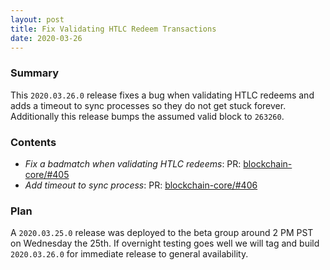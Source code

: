 ```yaml
---
layout: post
title: Fix Validating HTLC Redeem Transactions
date: 2020-03-26
---
```


### Summary

This `2020.03.26.0` release fixes a bug when validating HTLC redeems and adds a timeout to sync
processes so they do not get stuck forever. Additionally this release bumps the assumed valid block
to `263260`.

<!--truncate-->

### Contents

- _Fix a badmatch when validating HTLC redeems_: PR:
  [blockchain-core/#405](https://github.com/helium/blockchain-core/pull/405)
- _Add timeout to sync process_: PR:
  [blockchain-core/#406](https://github.com/helium/blockchain-core/pull/406)

### Plan

A `2020.03.25.0` release was deployed to the beta group around 2 PM PST on Wednesday the 25th. If
overnight testing goes well we will tag and build `2020.03.26.0` for immediate release to general
availability.
